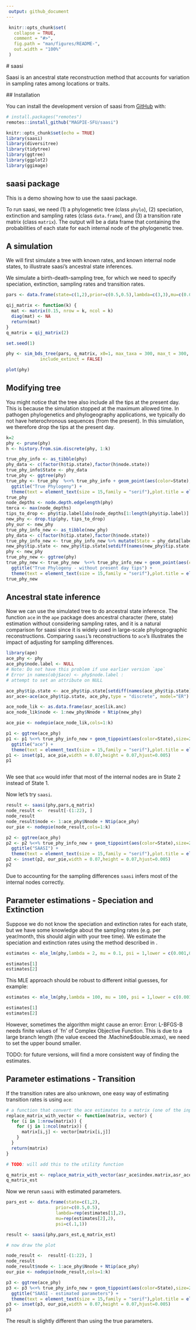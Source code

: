 ```yaml
---
 output: github_document
---
```

 
 <!-- README.md is generated from README.Rmd. Please edit that file -->
 
```r
 knitr::opts_chunk$set(
   collapse = TRUE,
   comment = "#>",
   fig.path = "man/figures/README-",
   out.width = "100%"
 )
```
 
 # saasi
 
 <!-- badges: start -->
 <!-- badges: end -->
 
Saasi is an ancestral state reconstruction method that accounts for variation in sampling rates among locations or traits. 
 
 ## Installation
 
 You can install the development version of saasi from
 [GitHub](https://github.com/) with:
 
 ``` r
 # install.packages("remotes")
 remotes::install_github("MAGPIE-SFU/saasi")
 ```
 

```r
knitr::opts_chunk$set(echo = TRUE)
library(saasi)
library(diversitree)
library(tidytree)
library(ggtree)
library(ggplot2)
library(ggimage)
```

## saasi package

This is a demo showing how to use the saasi package.

To run saasi, we need (1) a phylogenetic tree (class `phylo`), (2) speciation, 
extinction and sampling rates (class `data.frame`), and (3) a transition rate matrix
(class `matrix`). The output will be a data frame that containing the probabilities 
of each state for each internal node of the phylogenetic tree.

## A simulation
We will first simulate a tree with known rates, and known internal node states, to illustrate saasi's ancestral state inferences. 

We simulate a birth-death-sampling tree, for which we need to specify speciation, 
extinction, sampling rates and transition rates.

```r
pars <- data.frame(state=c(1,2),prior=c(0.5,0.5),lambda=c(3,3),mu=c(0.05,0.05),psi=c(.1,1))

qij_matrix <- function(k) {
  mat <- matrix(0.15, nrow = k, ncol = k)  
  diag(mat) <- NA  
  return(mat)
}
q_matrix = qij_matrix(2)

set.seed(1)

phy <- sim_bds_tree(pars, q_matrix, x0=1, max_taxa = 300, max_t = 300,
             include_extinct = FALSE)

plot(phy)

```

## Modifying tree

You might notice that the tree also include all the tips at the present day.
This is because the simulation stopped at the maximum allowed time. In pathogen phylogenetics and phylogeography applications, we typically do not have heterochronous sequences (from the present). In this simulation, we therefore drop the tips at the present day. 


```r

k=2
phy <- prune(phy)
h <- history.from.sim.discrete(phy, 1:k)

true_phy_info <- as_tibble(phy)
phy_data <- c(factor(h$tip.state),factor(h$node.state))
true_phy_info$State <- phy_data
true_phy <- ggtree(phy)
true_phy <- true_phy  %<+% true_phy_info + geom_point(aes(color=State),size=2) +
  ggtitle("True Phylogeny") +
  theme(text = element_text(size = 15,family = "serif"),plot.title = element_text(size=15))
true_phy
node_depths <- node.depth.edgelength(phy)
tmrca <- max(node_depths)
tips_to_drop <- phy$tip.label[abs(node_depths[1:length(phy$tip.label)] - tmrca) <= 0.01]
new_phy <- drop.tip(phy, tips_to_drop)
phy_our <- new_phy
true_phy_info_new <- as_tibble(new_phy)
phy_data <- c(factor(h$tip.state),factor(h$node.state))
true_phy_info_new <- true_phy_info_new %>% mutate(State = phy_data[label])
new_phy$tip.state <- new_phy$tip.state[setdiff(names(new_phy$tip.state), tips_to_drop)]
phy <- new_phy
true_phy_new <- ggtree(phy)
true_phy_new <- true_phy_new  %<+% true_phy_info_new + geom_point(aes(color=State),size=2) +
  ggtitle("True Phylogeny - without present day tips") +
  theme(text = element_text(size = 15,family = "serif"),plot.title = element_text(size=15))
true_phy_new
```

## Ancestral state inference

Now we can use the simulated tree to do ancestral state inference.
The function `ace` in the `ape` package does ancestral character (here, state) estimation without considering sampling rates, and it is a natural comparison for saasi since it is widely used in large-scale phylogeographic reconstructions. Comparing `saasi`'s reconstructions to `ace`'s illustrates the impact of adjusting for sampling differences. 



```r
library(ape)
ace_phy <- phy
ace_phy$node.label <- NULL
# Note: Do not have this problem if use earlier version `ape`
# Error in names(obj$ace) <- phy$node.label : 
# attempt to set an attribute on NULL

ace_phy$tip.state <- ace_phy$tip.state[setdiff(names(ace_phy$tip.state), tips_to_drop)]
asr_ace<-ace(ace_phy$tip.state, ace_phy,type = "discrete", model="ER")

ace_node_lik <- as.data.frame(asr_ace$lik.anc)
ace_node_lik$node <- 1:new_phy$Nnode + Ntip(new_phy)

ace_pie <- nodepie(ace_node_lik,cols=1:k)

p1 <- ggtree(ace_phy)
p1 <- p1 %<+% true_phy_info_new + geom_tippoint(aes(color=State),size=2)+
  ggtitle("ace") +
  theme(text = element_text(size = 15,family = "serif"),plot.title = element_text(size=15))
p1 <- inset(p1, ace_pie,width = 0.07,height = 0.07,hjust=0.005)
p1



```


We see that `ace` would infer that most of the internal nodes are in State 2 
instead of State 1.

Now let's try `saasi`.



```r
result <- saasi(phy,pars,q_matrix)
node_result <-  result[-(1:22), ]
node_result
node_result$node <- 1:ace_phy$Nnode + Ntip(ace_phy)
our_pie <- nodepie(node_result,cols=1:k)

p2 <- ggtree(ace_phy)
p2 <- p2 %<+% true_phy_info_new + geom_tippoint(aes(color=State),size=2)+
  ggtitle("SAASI") +
  theme(text = element_text(size = 15,family = "serif"),plot.title = element_text(size=15))
p2 <- inset(p2, our_pie,width = 0.07,height = 0.07,hjust=0.005)
p2
```
Due to accounting for the sampling differences `saasi` infers most of the internal nodes correctly. 

## Parameter estimations - Speciation and Extinction

Suppose we do not know the speciation and extinction rates for each state, but 
we have some knowledge about the sampling rates (e.g. per year/month, this should
algin with your tree time). We estimate the 
speciation and extinction rates using the method described in
\href{https://doi.org/10.1093/molbev/msr217}{Stadler et al. (2012)}.

```r

estimates <- mle_lm(phy,lambda = 2, mu = 0.1, psi = 1,lower = c(0.001,0.001), upper = c(5,5))

estimates[1]
estimates[2]
```


This MLE approach should be robust to different initial guesses, for example:

```r

estimates <- mle_lm(phy,lambda = 100, mu = 100, psi = 1,lower = c(0.001,0.001), upper = c(500,500))

estimates[1]
estimates[2]
```
However, sometimes the algorithm might cause an error: Error: L-BFGS-B needs
finite values of `fn' of Complex Objective Function. This is due to a large 
branch length (the value exceed the .Machine$double.xmax), we need to set the upper bound smaller. 

TODO: for future versions, will find a more consistent way of finding the 
estimates.

## Parameter estimations - Transition

If the transition rates are also unknown, one easy way of estimating transition rates
is using `ace`:

```r

# a function that convert the ace estimates to a matrix (one of the inputs in saasi)
replace_matrix_with_vector <- function(matrix, vector) {
  for (i in 1:nrow(matrix)) {
    for (j in 1:ncol(matrix)) {
      matrix[i,j] <- vector[matrix[i,j]]
    }
  }
  return(matrix)
}

# TODO: will add this to the utility function

q_matrix_est <- replace_matrix_with_vector(asr_ace$index.matrix,asr_ace$rates)
q_matrix_est
```

Now we rerun `saasi` with estimated parameters.

```r
pars_est <- data.frame(state=c(1,2),
                   prior=c(0.5,0.5),
                   lambda=rep(estimates[1],2),
                   mu=rep(estimates[2],2),
                   psi=c(.1,1))

result <- saasi(phy,pars_est,q_matrix_est)

# now draw the plot

node_result <-  result[-(1:22), ]
node_result
node_result$node <- 1:ace_phy$Nnode + Ntip(ace_phy)
our_pie <- nodepie(node_result,cols=1:k)

p3 <- ggtree(ace_phy)
p3 <- p3 %<+% true_phy_info_new + geom_tippoint(aes(color=State),size=2)+
  ggtitle("SAASI - estimated parameters") +
  theme(text = element_text(size = 15,family = "serif"),plot.title = element_text(size=15))
p3 <- inset(p3, our_pie,width = 0.07,height = 0.07,hjust=0.005)
p3

```
The result is slightly different than using the true parameters.